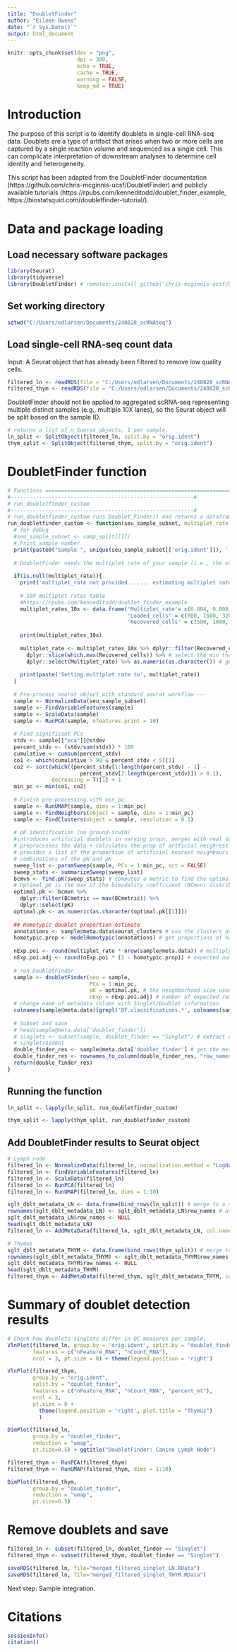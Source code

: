 ---
title: "DoubletFinder"
author: "Eileen Owens"
date: "`r Sys.Date()`"
output: html_document
---

```{r setup, include=FALSE}
knitr::opts_chunk$set(dev = "png",
                      dpi = 300,
                      echo = TRUE,
                      cache = TRUE,
                      warning = FALSE,
                      keep_md = TRUE)
```

# Introduction
The purpose of this script is to identify doublets in single-cell RNA-seq data. Doublets are a type of artifact that arises when two or more cells are captured by a single reaction volume and sequenced as a single cell. This can complicate interpretation of downstream analyses to determine cell identity and heterogeneity.

This script has been adapted from the DoubletFinder documentation (https://github.com/chris-mcginnis-ucsf/DoubletFinder) and publicly available tutorials (https://rpubs.com/kenneditodd/doublet_finder_example, https://biostatsquid.com/doubletfinder-tutorial/).

# Data and package loading
## Load necessary software packages
```{r software-load, results="hide", message=FALSE}
library(Seurat)
library(tidyverse)
library(DoubletFinder) # remotes::install_github('chris-mcginnis-ucsf/DoubletFinder')
```

## Set working directory
```{r setwd}
setwd("C:/Users/edlarsen/Documents/240828_scRNAseq")
```

## Load single-cell RNA-seq count data
Input: A Seurat object that has already been filtered to remove low quality cells.
```{r data-import}
filtered_ln <- readRDS(file = "C:/Users/edlarsen/Documents/240828_scRNAseq/seurat_merged_LN_filtered.RData")
filtered_thym <- readRDS(file = "C:/Users/edlarsen/Documents/240828_scRNAseq/seurat_merged_THYM_filtered.RData")
```

DoubletFinder should not be applied to aggregated scRNA-seq representing multiple distinct samples (e.g., multiple 10X lanes), so the Seurat object will be split based on the sample ID.

```{r sample-split}
# returns a list of n Suerat objects, 1 per sample.
ln_split <- SplitObject(filtered_ln, split.by = "orig.ident")
thym_split <- SplitObject(filtered_thym, split.by = "orig.ident")
```


# DoubletFinder function

```{r}
# Functions ===================================================================
#----------------------------------------------------------#
# run_doubletfinder_custom
#----------------------------------------------------------#
# run_doubletfinder_custom runs Doublet_Finder() and returns a dataframe with the cell IDs and a column with either 'Singlet' or 'Doublet'
run_doubletfinder_custom <- function(seu_sample_subset, multiplet_rate = NULL){
  # for debug
  #seu_sample_subset <- samp_split[[1]]
  # Print sample number
  print(paste0("Sample ", unique(seu_sample_subset[['orig.ident']]), '...........')) 
  
  # DoubletFinder needs the multiplet rate of your sample (i.e., the expected  proportion of doublets). If you don't know the multiplet rate for your experiment, 10X published a list of expected multiplet rates for different loaded and recovered cells. If a multiplet rate is not provided, this function will automatically determine how many doublets to expect for a given number of cells in a sample.
  
  if(is.null(multiplet_rate)){
    print('multiplet_rate not provided....... estimating multiplet rate from cells in dataset')
    
    # 10X multiplet rates table
    #https://rpubs.com/kenneditodd/doublet_finder_example
    multiplet_rates_10x <- data.frame('Multiplet_rate'= c(0.004, 0.008, 0.0160, 0.023, 0.031, 0.039, 0.046, 0.054, 0.061, 0.069, 0.076),
                                      'Loaded_cells' = c(800, 1600, 3200, 4800, 6400, 8000, 9600, 11200, 12800, 14400, 16000),
                                      'Recovered_cells' = c(500, 1000, 2000, 3000, 4000, 5000, 6000, 7000, 8000, 9000, 10000))
    
    print(multiplet_rates_10x)
    
    multiplet_rate <- multiplet_rates_10x %>% dplyr::filter(Recovered_cells < nrow(seu_sample_subset@meta.data)) %>% 
      dplyr::slice(which.max(Recovered_cells)) %>% # select the min threshold depending on your number of samples
      dplyr::select(Multiplet_rate) %>% as.numeric(as.character()) # get the expected multiplet rate for that number of recovered cells
    
    print(paste('Setting multiplet rate to', multiplet_rate))
  }
  
  # Pre-process seurat object with standard seurat workflow --- 
  sample <- NormalizeData(seu_sample_subset)
  sample <- FindVariableFeatures(sample)
  sample <- ScaleData(sample)
  sample <- RunPCA(sample, nfeatures.print = 10)
  
  # Find significant PCs
  stdv <- sample[["pca"]]@stdev
  percent_stdv <- (stdv/sum(stdv)) * 100
  cumulative <- cumsum(percent_stdv)
  co1 <- which(cumulative > 90 & percent_stdv < 5)[1] 
  co2 <- sort(which((percent_stdv[1:length(percent_stdv) - 1] - 
                       percent_stdv[2:length(percent_stdv)]) > 0.1), 
              decreasing = T)[1] + 1
  min_pc <- min(co1, co2)
  
  # Finish pre-processing with min_pc
  sample <- RunUMAP(sample, dims = 1:min_pc)
  sample <- FindNeighbors(object = sample, dims = 1:min_pc)              
  sample <- FindClusters(object = sample, resolution = 0.1)
  
  # pK identification (no ground-truth) 
  #introduces artificial doublets in varying props, merges with real data set and 
  # preprocesses the data + calculates the prop of artficial neighrest neighbours, 
  # provides a list of the proportion of artificial nearest neighbours for varying
  # combinations of the pN and pK
  sweep_list <- paramSweep(sample, PCs = 1:min_pc, sct = FALSE)   
  sweep_stats <- summarizeSweep(sweep_list)
  bcmvn <- find.pK(sweep_stats) # computes a metric to find the optimal pK value (max mean variance normalised by modality coefficient)
  # Optimal pK is the max of the bimodality coefficient (BCmvn) distribution
  optimal.pk <- bcmvn %>% 
    dplyr::filter(BCmetric == max(BCmetric)) %>%
    dplyr::select(pK)
  optimal.pk <- as.numeric(as.character(optimal.pk[[1]]))
  
  ## Homotypic doublet proportion estimate
  annotations <- sample@meta.data$seurat_clusters # use the clusters as the user-defined cell types
  homotypic.prop <- modelHomotypic(annotations) # get proportions of homotypic doublets
  
  nExp.poi <- round(multiplet_rate * nrow(sample@meta.data)) # multiply by number of cells to get the number of expected multiplets
  nExp.poi.adj <- round(nExp.poi * (1 - homotypic.prop)) # expected number of doublets
  
  # run DoubletFinder
  sample <- doubletFinder(seu = sample, 
                          PCs = 1:min_pc, 
                          pK = optimal.pk, # the neighborhood size used to compute the number of artificial nearest neighbours
                          nExp = nExp.poi.adj) # number of expected real doublets
  # change name of metadata column with Singlet/Doublet information
  colnames(sample@meta.data)[grepl('DF.classifications.*', colnames(sample@meta.data))] <- "doublet_finder"
  
  # Subset and save
  # head(sample@meta.data['doublet_finder'])
  # singlets <- subset(sample, doublet_finder == "Singlet") # extract only singlets
  # singlets$ident
  double_finder_res <- sample@meta.data['doublet_finder'] # get the metadata column with singlet, doublet info
  double_finder_res <- rownames_to_column(double_finder_res, "row_names") # add the cell IDs as new column to be able to merge correctly
  return(double_finder_res)
}
```

## Running the function
```{r doubletFinder-LN}
ln_split <- lapply(ln_split, run_doubletfinder_custom)
```

```{r doubletFinder-thym}
thym_split <- lapply(thym_split, run_doubletfinder_custom)
```


## Add DoubletFinder results to Seurat object
```{r}
# Lymph node
filtered_ln <- NormalizeData(filtered_ln, normalization.method = "LogNormalize", scale.factor = 10000)
filtered_ln <- FindVariableFeatures(filtered_ln)
filtered_ln <- ScaleData(filtered_ln)
filtered_ln <- RunPCA(filtered_ln)
filtered_ln <- RunUMAP(filtered_ln, dims = 1:10)

sglt_dblt_metadata_LN <- data.frame(bind_rows(ln_split)) # merge to a single dataframe
rownames(sglt_dblt_metadata_LN) <- sglt_dblt_metadata_LN$row_names # assign cell IDs to row names to ensure match
sglt_dblt_metadata_LN$row_names <- NULL
head(sglt_dblt_metadata_LN)
filtered_ln <- AddMetaData(filtered_ln, sglt_dblt_metadata_LN, col.name = "doublet_finder")
```

```{r}
# Thymus
sglt_dblt_metadata_THYM <- data.frame(bind_rows(thym_split)) # merge to a single dataframe
rownames(sglt_dblt_metadata_THYM) <- sglt_dblt_metadata_THYM$row_names # assign cell IDs to row names to ensure match
sglt_dblt_metadata_THYM$row_names <- NULL
head(sglt_dblt_metadata_THYM)
filtered_thym <- AddMetaData(filtered_thym, sglt_dblt_metadata_THYM, col.name = "doublet_finder")
```

# Summary of doublet detection results
```{r vlnplots, fig.width=8}
# Check how doublets singlets differ in QC measures per sample.
VlnPlot(filtered_ln, group.by = 'orig.ident', split.by = "doublet_finder",
        features = c("nFeature_RNA", "nCount_RNA"), 
        ncol = 3, pt.size = 0) + theme(legend.position = 'right')
```

```{r}
VlnPlot(filtered_thym,
        group.by = "orig.ident",
        split.by = "doublet_finder",
        features = c("nFeature_RNA", "nCount_RNA", "percent_mt"),
        ncol = 3,
        pt.size = 0 +
          theme(legend.position = 'right', plot.title = "Thymus")
          )
```

```{r}
DimPlot(filtered_ln,
        group.by = "doublet_finder",
        reduction = "umap",
        pt.size=0.5) + ggtitle("DoubletFinder: Canine Lymph Node")
```

```{r}
filtered_thym <- RunPCA(filtered_thym)
filtered_thym <- RunUMAP(filtered_thym, dims = 1:10)

DimPlot(filtered_thym,
        group.by = "doublet_finder",
        reduction = "umap",
        pt.size=0.5)
```


# Remove doublets and save

```{r save-singlets}
filtered_ln <- subset(filtered_ln, doublet_finder == "Singlet")
filtered_thym <- subset(filtered_thym, doublet_finder == "Singlet")

saveRDS(filtered_ln, file="merged_filtered_singlet_LN.RData")
saveRDS(filtered_ln, file="merged_filtered_singlet_THYM.RData")
```

Next step: Sample integration.

# Citations
```{r citations}
sessionInfo()
citation()
```


























